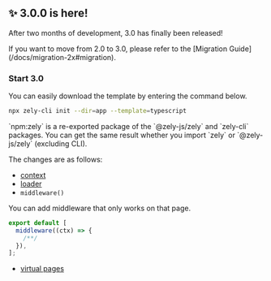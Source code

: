 ## ✨ 3.0.0 is here!

After two months of development, 3.0 has finally been released!

<Box type="tip">
  If you want to move from 2.0 to 3.0, please refer to the [Migration Guide](/docs/migration-2x#migration).

</Box>

### Start 3.0

You can easily download the template by entering the command below.

```bash
npx zely-cli init --dir=app --template=typescript
```

<Box type="info">
  `npm:zely` is a re-exported package of the `@zely-js/zely` and `zely-cli` packages.  
  You can get the same result whether you import `zely` or `@zely-js/zely` (excluding CLI).

</Box>

The changes are as follows:

- [context](/docs/context)
- [loader](/plugins/create-loader)
- `middleware()`

You can add middleware that only works on that page.

```ts
export default [
  middleware((ctx) => {
    /**/
  }),
];
```

- [virtual pages](/apis/virtual-page)
